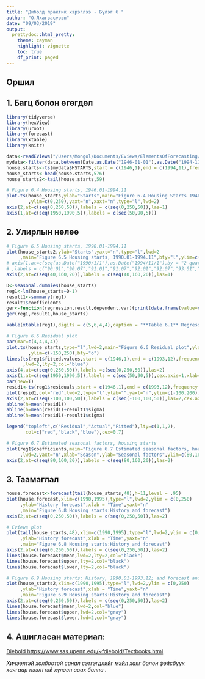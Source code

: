 ---
title: "Диболд практик хэрэглээ - Бүлэг 6 "
author: "О.Лхагвасүрэн"
date: "09/03/2019"
output:
  prettydoc::html_pretty:
    theme: cayman
    highlight: vignette
    toc: true
    df_print: paged
---

## Оршил
## 1. Багц болон өгөгдөл
```{r,warning=FALSE,results="hide",message=FALSE}
library(tidyverse)
library(hexView)
library(uroot)
library(forecast)
library(xtable)
library(knitr)

data<-readEViews("/Users/Mongol/Documents/Eviews/ElementsOfForecasting/fcst_06/fcst6input.wf1")
mydata<-filter(data,between(Date,as.Date("1946-01-01"),as.Date("1994-11-01")))
house.starts<-ts(mydata$HSTARTS,start = c(1946,1),end = c(1994,11),frequency = 12)
house_starts<-head(house.starts,576)
house_starts2<-tail(house.starts,59)

# Figure 6.4 Housing starts, 1946.01-1994.11
plot.ts(house_starts,ylab="Starts",main="Figure 6.4 Housing Starts 1946.01-1994.11",bty="l"
        ,ylim=c(0,250),yaxt="n",xaxt="n",type="l",lwd=2)
axis(2,at=c(seq(0,250,50)),labels = c(seq(0,250,50)),las=1)
axis(1,at=c(seq(1950,1990,5)),labels = c(seq(50,90,5)))
```

## 2. Улирлын нөлөө
```{r,warning=FALSE,message=FALSE}
# Figure 6.5 Housing starts, 1990.01-1994.11
plot(house_starts2,ylab="Starts",yaxt="n",type="l",lwd=2
     ,main="Figure 6.5 Housing starts, 1990.01-1994.11",bty="l",ylim=c(40,160))
# axis(1,at=c(seq(as.Date("1990/1/1"),as.Date("1994/11/1"),by = "2 quarter"))
# ,labels = c("90:01","90:07","91:01","91:07","92:01","92:07","93:01","93:07","94:01","94:07"))
axis(2,at=c(seq(40,160,20)),labels = c(seq(40,160,20)),las=1)

D<-seasonal.dummies(house_starts)
reg1<-lm(house_starts~D-1)
result1<-summary(reg1)
result1$coefficients
ger<-function(regression,result,dependent.var){print(data.frame(value=c(result$r.squared,result$adj.r.squared,result$sigma,deviance(regression),logLik(regression),sum(diff(regression$residuals,lag = 1)^2)/sum(regression$residuals^2),mean(dependent.var),sd(dependent.var),AIC(regression),BIC(regression),result$r.squared/(1-result$r.squared)*(length(dependent.var)-(length(regression$coefficients))/(length(regression$coefficients)-1)),pf(result$r.squared/(1-result$r.squared)*(length(dependent.var)-(length(regression$coefficients))/(length(regression$coefficients)-1)),length(regression$coefficients)-1,length(dependent.var)-(length(regression$coefficients)),lower.tail = F)),row.names = c("Rsquared","Adjusted Rsquared","SE","SSR","Log lokelihood","Durbin-Watson stat.","Mean dependent var.","SD dependent var.","Akaike info criterion","Schwarz criterion","F-statistic","p-value")))}
ger(reg1,result1,house_starts)

```

```{r echo=FALSE,results='asis'}
kable(xtable(reg1),digits = c(5,6,4,4),caption = "**Table 6.1** Regression results: Seasonal dummy variable model, housing starts")

```



```{r,warning=FALSE}
# Figure 6.6 Residual plot
par(mar=c(4,4,4,4))
plot.ts(house_starts,type="l",lwd=2,main="Figure 6.6 Residual plot",ylab="",yaxt="n",xaxt="n"
        ,ylim=c(-150,250),bty="o")
lines(ts(reg1$fitted.values,start = c(1946,1),end = c(1993,12),frequency = 12)
      ,lwd=2,lty=2,col="blue")
axis(4,at=c(seq(0,250,50)),labels =c(seq(0,250,50)),las=2)
axis(1,at=c(seq(1950,1990,5)),labels = c(seq(50,90,5)),cex.axis=1,xlab="")
par(new=T)
resid1<-ts(reg1$residuals,start = c(1946,1),end = c(1993,12),frequency = 12)
plot(resid1,col="red",lwd=2,type="l",ylab="",yaxt="n",ylim=c(-100,200),xaxt="n",xlab="")
axis(2,at=c(seq(-100,100,50)),labels = c(seq(-100,100,50)),las=2,cex.axis=1)
abline(h=mean(resid1))
abline(h=mean(resid1)+result1$sigma)
abline(h=mean(resid1)-result1$sigma)

legend("topleft",c("Residual","Actual","Fitted"),lty=c(1,1,2),
       col=c("red","black","blue"),cex=0.7)

# Figure 6.7 Estimated seasonal factors, housing starts
plot(reg1$coefficients,main="Figure 6.7 Estimated seasonal factors, housing starts",type="l"
     ,lwd=2,yaxt="n",xlab="Season",ylab="Seasonal factors",ylim=c(80,160),bty="l")
axis(2,at=c(seq(80,160,20)),labels = c(seq(80,160,20)),las=2)
```

## 3. Таамаглал
```{r,warning=FALSE,results="hide",message=FALSE}
house.forecast<-forecast(tail(house_starts,48),h=11,level = .95)
plot(house.forecast,xlim=c(1990,1995),type="l",lwd=2,ylim = c(0,250)
     ,ylab="History forecast",xlab = "Time",yaxt="n"
     ,main="Figure 6.8 Housing starts:History and forecast")
axis(2,at=c(seq(0,250,50)),labels = c(seq(0,250,50)),las=2)

# Eviews plot
plot(tail(house_starts,48),xlim=c(1990,1995),type="l",lwd=2,ylim = c(0,250)
     ,ylab="History forecast",xlab = "Time",yaxt="n"
     ,main="Figure 6.8 Housing starts:History and forecast")
axis(2,at=c(seq(0,250,50)),labels = c(seq(0,250,50)),las=2)
lines(house.forecast$mean,lwd=2,lty=2,col="black")
lines(house.forecast$upper,lty=2,col="black")
lines(house.forecast$lower,lty=2,col="black")

# Figure 6.9 Housing starts: History, 1990.01-1993.12; and forecast and realization, 1994.01-1994.11
plot(house_starts2,xlim=c(1990,1995),type="l",lwd=2,ylim = c(0,250)
     ,ylab="History forecast",xlab = "Time",yaxt="n"
     ,main="Figure 6.9 Housing starts:History and forecast")
axis(2,at=c(seq(0,250,50)),labels = c(seq(0,250,50)),las=2)
lines(house.forecast$mean,lwd=2,col="blue")
lines(house.forecast$upper,lwd=2,col="gray")
lines(house.forecast$lower,lwd=2,col="gray")
```

## 4. Ашигласан материал:
[Diebold https://www.sas.upenn.edu/~fdiebold/Textbooks.html](https://www.sas.upenn.edu/~fdiebold/Textbooks.html)

*Хичээлтэй холбоотой санал сэтгэгдлийг [мэйл](fa16b319@ufe.edu.mn) хаяг  болон [фэйсбүүк](https://www.facebook.com/O.Lkhagwasuren) хаягаар нээлттэй хүлээн авах болно .*

